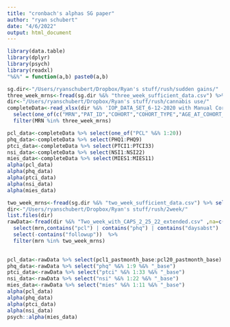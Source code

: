 ```yaml
---
title: "cronbach's alphas SG paper"
author: "ryan schubert"
date: "4/6/2022"
output: html_document
---
```


```r
library(data.table)
library(dplyr)
library(psych)
library(readxl)
"%&%" = function(a,b) paste0(a,b)
```

```r
sg.dir<-"/Users/ryanschubert/Dropbox/Ryan's stuff/rush/sudden gains/"
three_week_mrns<-fread(sg.dir %&% "three_week_sufficient_data.csv") %>% select(MRN) %>% unlist()
dir<-"/Users/ryanschubert/Dropbox/Ryan's stuff/rush/cannabis use/"
completeData<-read_xlsx(dir %&% 'IOP_DATA_SET_6-12-2020 with Manual Corrections.xlsx',na = "-") %>%
  select(one_of(c("MRN","PAT_ID","COHORT","COHORT_TYPE","AGE_AT_COHORT_START","gender","DAYSABST" %&% 1:8,"DAYSABST" %&% 1:8 %&% "_POST","PCL_SCORE","PCL" %&% 1:20,"PHQ" %&% 1:9,"PCL_DAY" %&% 2:14,"PHQ_SCORE","PHQ_DAY" %&% 2:14,"PHQ_SCORE_POST","AUDITC" %&% 1:3,"PTCI" %&% 1:33,"NSI" %&% 1:22,"MIES" %&% 1:11))) %>%
  filter(MRN %in% three_week_mrns) 

pcl_data<-completeData %>% select(one_of("PCL" %&% 1:20))
phq_data<-completeData %>% select(PHQ1:PHQ9)
ptci_data<-completeData %>% select(PTCI1:PTCI33)
nsi_data<-completeData %>% select(NSI1:NSI22)
mies_data<-completeData %>% select(MIES1:MIES11)
alpha(pcl_data)
alpha(phq_data)
alpha(ptci_data)
alpha(nsi_data)
alpha(mies_data)
```

```r
two_week_mrns<-fread(sg.dir %&% "two_week_sufficient_data.csv") %>% select(mrn) %>% unlist()
dir<-"/Users/ryanschubert/Dropbox/Ryan's stuff/rush/2week/"
list.files(dir)
rawData<-fread(dir %&% "Two_week_with_CAPS_2_25_22_extended.csv" ,na=c("-")) %>%
  select(mrn,contains("pcl") | contains("phq") | contains("daysabst") | contains("ptci") | contains("nsi") | contains("mies"),Sex,Age,cohort_type_base) %>%
  select(-contains("followup"))  %>% 
  filter(mrn %in% two_week_mrns)
  

pcl_data<-rawData %>% select(pcl1_pastmonth_base:pcl20_pastmonth_base)
phq_data<-rawData %>% select("phq" %&% 1:9 %&% "_base")
ptci_data<-rawData %>% select("ptci" %&% 1:33 %&% "_base")
nsi_data<-rawData %>% select("nsi" %&% 1:22 %&% "_base")
mies_data<-rawData %>% select("mies" %&% 1:11 %&% "_base")
alpha(pcl_data)
alpha(phq_data)
alpha(ptci_data)
alpha(nsi_data)
psych::alpha(mies_data)
```
